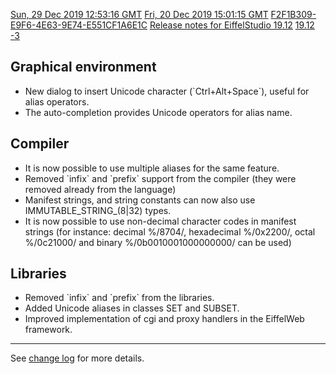 [[Property:modification_date|Sun, 29 Dec 2019 12:53:16 GMT]]
[[Property:publication_date|Fri, 20 Dec 2019 15:01:15 GMT]]
[[Property:uuid|F2F1B309-E9F6-4E63-9E74-E551CF1A6E1C]]
[[Property:title|Release notes for EiffelStudio 19.12]]
[[Property:link_title|19.12]]
[[Property:weight|-3]]
==Graphical environment==
* New dialog to insert Unicode character (`Ctrl+Alt+Space`), useful for alias operators.
* The auto-completion provides Unicode operators for alias name.

==Compiler==
* It is now possible to use multiple aliases for the same feature.
* Removed `infix` and `prefix` support from the compiler (they were removed already from the language)
* Manifest strings, and string constants can now also use IMMUTABLE_STRING_(8|32) types.
* It is now possible to use non-decimal character codes in manifest strings (for instance: decimal %/8704/, hexadecimal %/0x2200/, octal %/0c21000/ and binary %/0b0010001000000000/ can be used)

==Libraries==
* Removed `infix` and `prefix` from the libraries.
* Added Unicode aliases in classes SET and SUBSET.
* Improved implementation of cgi and proxy handlers in the EiffelWeb framework.

----

See [https://dev.eiffel.com/EiffelStudio_19.12_Releases change log] for more details.